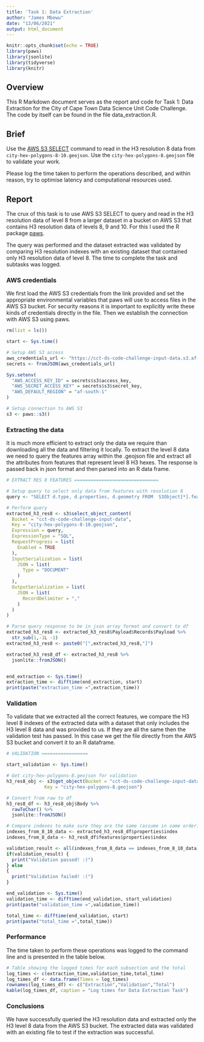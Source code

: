 ```yaml
---
title: 'Task 1: Data Extraction'
author: "James Mbewu"
date: "13/06/2021"
output: html_document
---
```


```r
knitr::opts_chunk$set(echo = TRUE)
library(paws)
library(jsonlite)
library(tidyverse)
library(knitr)

```

## Overview

This R Markdown document serves as the report and code for Task 1: Data Extraction
for the City of Cape Town Data Science Unit Code Challenge. The code by itself
can be found in the file data_extraction.R.

## Brief

Use the [AWS S3 SELECT](https://docs.aws.amazon.com/AmazonS3/latest/userguide/s3-glacier-select-sql-reference-select.html) command to read in the H3 resolution 8 data from `city-hex-polygons-8-10.geojson`. Use the `city-hex-polygons-8.geojson` file to validate your work.

Please log the time taken to perform the operations described, and within reason, try to optimise latency and computational resources used.

## Report

The crux of this task is to use AWS S3 SELECT to query and read in the H3 resolution data
of level 8 from a larger dataset in a bucket on AWS S3 that contains H3 resolution data of levels
8, 9 and 10. For this I used the R package [paws](https://github.com/paws-r/paws).

The query was performed and the dataset extracted was validated by comparing H3
resolution indexes with an existing dataset that contained only H3 resolution data of 
level 8. The time to complete the task and subtasks was logged.

### AWS credentials

We first load the AWS S3 credentials from the link provided and set the appropriate
environmental variables that paws will use to access files in the AWS S3 bucket.
For security reasons it is important to explicitly write these kinds of credentials 
directly in the file. Then we establish the connection with AWS S3 using paws.

```r
rm(list = ls())

start <- Sys.time()

# Setup AWS S3 access
aws_credentials_url <- "https://cct-ds-code-challenge-input-data.s3.af-south-1.amazonaws.com/ds_code_challenge_creds.json"
secrets <- fromJSON(aws_credentials_url)

Sys.setenv(
  "AWS_ACCESS_KEY_ID" = secrets$s3$access_key,
  "AWS_SECRET_ACCESS_KEY" = secrets$s3$secret_key,
  "AWS_DEFAULT_REGION" = "af-south-1"
)

# Setup connection to AWS S3
s3 <- paws::s3()
```

### Extracting the data

It is much more efficient to extract only the data we require than downloading
all the data and filtering it locally. To extract the level 8 data we need to query 
the features array within the .geojson file and extract all the attributes from
features that represent level 8 H3 hexes. The response is passed back in json
format and then parsed into an R data frame.

```r

# EXTRACT RES 8 FEATURES ===============================

# Setup query to select only data from features with resolution 8 
query <- "SELECT d.type, d.properties, d.geometry FROM  S3Object[*].features[*] d WHERE d.properties.resolution = 8"

# Perform query
extracted_h3_res8 <- s3$select_object_content(
  Bucket = "cct-ds-code-challenge-input-data",
  Key = "city-hex-polygons-8-10.geojson",
  Expression = query,
  ExpressionType = "SQL",
  RequestProgress = list(
    Enabled = TRUE
  ),
  InputSerialization = list(
    JSON = list(
      Type = "DOCUMENT"
    )
  ),
  OutputSerialization = list(
    JSON = list(
      RecordDelimiter = ","
    )
  )
)

# Parse query response to be in json array format and convert to df
extracted_h3_res8 <- extracted_h3_res8$Payload$Records$Payload %>% 
  str_sub(1,-1L -1)
extracted_h3_res8 <- paste0("[",extracted_h3_res8,"]")

extracted_h3_res8_df <- extracted_h3_res8 %>% 
  jsonlite::fromJSON()


end_extraction <- Sys.time()
extraction_time <- difftime(end_extraction, start)
print(paste("extraction_time =",extraction_time))

```

### Validation

To validate that we extracted all the correct features, we compare the H3 level 8 
indexes of the extracted data with a dataset that only includes the H3 level 8
data and was provided to us. If they are all the same then the validation test
has passed. In this case we get the file directly from the AWS S3 bucket and
convert it to an R dataframe.

```r
# VALIDATION =================

start_validation <- Sys.time()

# Get city-hex-polygons-8.geojson for validation
h3_res8_obj <- s3$get_object(Bucket = "cct-ds-code-challenge-input-data",
              Key = "city-hex-polygons-8.geojson")

# Convert from raw to df
h3_res8_df <- h3_res8_obj$Body %>%
  rawToChar() %>%
  jsonlite::fromJSON()

# Compare indexes to make sure they are the same (assume in same order)
indexes_from_8_10_data <- extracted_h3_res8_df$properties$index
indexes_from_8_data <- h3_res8_df$features$properties$index

validation_result <- all(indexes_from_8_data == indexes_from_8_10_data)
if(validation_result) {
  print("Validation passed! :)")
} else
{
  print("Validation failed! :(")
}

end_validation <- Sys.time()
validation_time <- difftime(end_validation, start_validation)
print(paste("validation_time =",validation_time))

total_time <- difftime(end_validation, start)
print(paste("total_time =",total_time))

```

### Performance

The time taken to perform these operations was logged to the command line and 
is presented in the table below.

```r

# Table showing the logged times for each subsection and the total
log_times <- c(extraction_time,validation_time,total_time)
log_times_df <- data.frame(Times = log_times)
rownames(log_times_df) <- c("Extraction","Validation","Total")
kable(log_times_df, caption = "Log times for Data Extraction Task")

```

### Conclusions

We have successfully queried the H3 resolution data and extracted only the H3 
level 8 data from the AWS S3 bucket. The extracted data was validated with an
existing file to test if the extraction was successful.